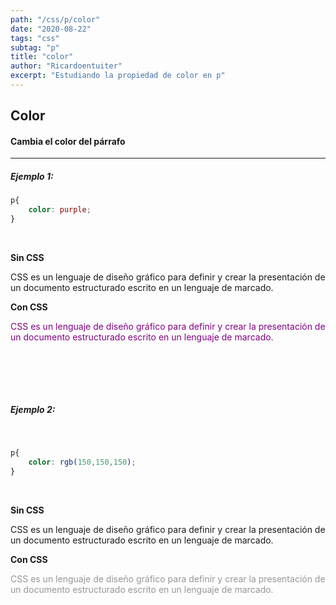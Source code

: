 ```yaml
---
path: "/css/p/color"
date: "2020-08-22"
tags: "css"
subtag: "p"
title: "color"
author: "Ricardoentuiter"
excerpt: "Estudiando la propiedad de color en p"
---
```


## Color
#### Cambia el color del párrafo

---
##### Ejemplo 1:

```css
p{
    color: purple;
}
```
<br/>


**Sin CSS**

<p>CSS es un lenguaje de diseño gráfico para definir y crear la presentación de un documento estructurado escrito en un lenguaje de marcado.</p>

**Con CSS**

<p style="color: purple">CSS es un lenguaje de diseño gráfico para definir y crear la presentación de un documento estructurado escrito en un lenguaje de marcado.</p>

<br/><br/>

<br/>

##### Ejemplo 2:
<br/>

```css
p{
    color: rgb(150,150,150);
}
```
<br/>

**Sin CSS**

<p>CSS es un lenguaje de diseño gráfico para definir y crear la presentación de un documento estructurado escrito en un lenguaje de marcado.</p>

**Con CSS**

<p style="color: rgb(150,150,150)">CSS es un lenguaje de diseño gráfico para definir y crear la presentación de un documento estructurado escrito en un lenguaje de marcado.</p>
